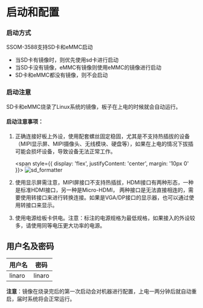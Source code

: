 # 启动和配置

### 启动方式

SSOM-3588支持SD卡和eMMC启动

- 当SD卡有镜像时，则优先使用sd卡进行启动
- 当SD卡没有镜像，eMMC有镜像则使用eMMC的镜像进行启动
- SD卡和eMMC都没有镜像，则不会启动

### 启动注意

SD卡和eMMC烧录了Linux系统的镜像，板子在上电的时候就会自动运行。

#### 启动注意事项：

1. 正确连接好板上外设，使用配套螺丝固定稳固，尤其是不支持热插拔的设备（MIPI显示屏、MIPI摄像头、无线模块、硬盘等），如果在上电的情况下拔插可能会损坏设备，导致设备无法正常工作。

   <span style={{ 
     display: 'flex', 
     justifyContent: 'center',
     margin: '10px 0'
   }}>
   ![sd_formatter](/img/3588/getting-started/all_devices.png)
   </span>
2. 使用显示屏需注意，MIPI屏接口不支持热插拔，HDMI接口有两种形态，一种是标准HDMI接口，另一种是Micro-HDMI， 两种接口是无法直接相连的，需要使用转接口来进行转换连接。如果是VGA/DP接口的显示器，也可以通过使用转接口来显示。
3. 使用电源给板卡供电。注意：标注的电源规格为最低规格，如果接入的外设较多，请使用同等电压更大功率的电源。

##  用户名及密码

| 用户名 | 密码  |
| ------ | ----- |
| linaro | linaro |


**注意**：镜像在烧录完后的第一次启动会对机器进行配置，上电一两分钟后就自动重启，届时系统将会正常运行。